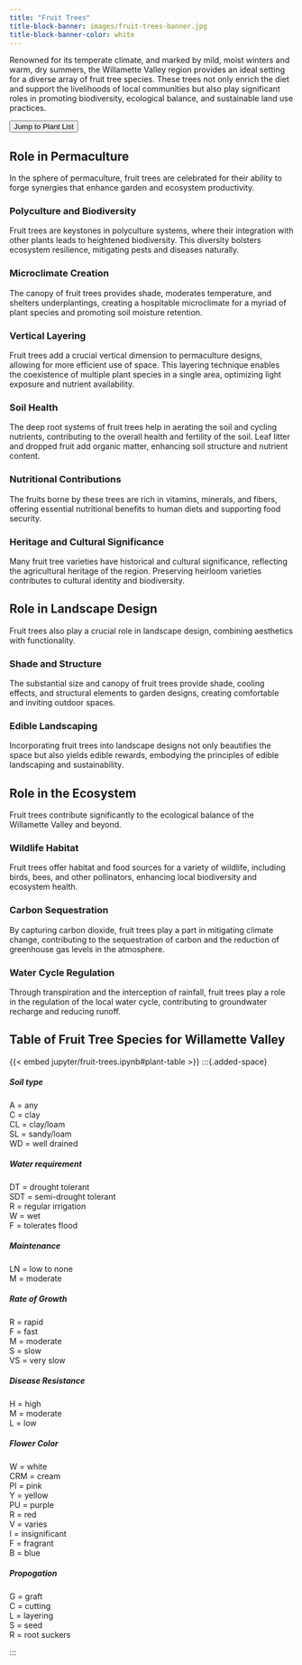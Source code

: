 ```yaml
---
title: "Fruit Trees"
title-block-banner: images/fruit-trees-banner.jpg
title-block-banner-color: white
---
```

Renowned for its temperate climate, and marked by mild, moist winters and warm, dry summers, the Willamette Valley region provides an ideal setting for a diverse array of fruit tree species. These trees not only enrich the diet and support the livelihoods of local communities but also play significant roles in promoting biodiversity, ecological balance, and sustainable land use practices.

:::{.added-space}
:::

:::{.added-space}
<a href="#ground-cover-list">
<button type="button" class="btn btn-primary">Jump to Plant List</button></a>
:::

## Role in Permaculture

In the sphere of permaculture, fruit trees are celebrated for their ability to forge synergies that enhance garden and ecosystem productivity.

### Polyculture and Biodiversity

Fruit trees are keystones in polyculture systems, where their integration with other plants leads to heightened biodiversity. This diversity bolsters ecosystem resilience, mitigating pests and diseases naturally.

### Microclimate Creation

The canopy of fruit trees provides shade, moderates temperature, and shelters underplantings, creating a hospitable microclimate for a myriad of plant species and promoting soil moisture retention.

### Vertical Layering

Fruit trees add a crucial vertical dimension to permaculture designs, allowing for more efficient use of space. This layering technique enables the coexistence of multiple plant species in a single area, optimizing light exposure and nutrient availability.

### Soil Health

The deep root systems of fruit trees help in aerating the soil and cycling nutrients, contributing to the overall health and fertility of the soil. Leaf litter and dropped fruit add organic matter, enhancing soil structure and nutrient content.

### Nutritional Contributions

The fruits borne by these trees are rich in vitamins, minerals, and fibers, offering essential nutritional benefits to human diets and supporting food security.

### Heritage and Cultural Significance

Many fruit tree varieties have historical and cultural significance, reflecting the agricultural heritage of the region. Preserving heirloom varieties contributes to cultural identity and biodiversity.


## Role in Landscape Design

Fruit trees also play a crucial role in landscape design, combining aesthetics with functionality.

### Shade and Structure

The substantial size and canopy of fruit trees provide shade, cooling effects, and structural elements to garden designs, creating comfortable and inviting outdoor spaces.

### Edible Landscaping

Incorporating fruit trees into landscape designs not only beautifies the space but also yields edible rewards, embodying the principles of edible landscaping and sustainability.

## Role in the Ecosystem

Fruit trees contribute significantly to the ecological balance of the Willamette Valley and beyond.

### Wildlife Habitat

Fruit trees offer habitat and food sources for a variety of wildlife, including birds, bees, and other pollinators, enhancing local biodiversity and ecosystem health.

### Carbon Sequestration

By capturing carbon dioxide, fruit trees play a part in mitigating climate change, contributing to the sequestration of carbon and the reduction of greenhouse gas levels in the atmosphere.

### Water Cycle Regulation

Through transpiration and the interception of rainfall, fruit trees play a role in the regulation of the local water cycle, contributing to groundwater recharge and reducing runoff.

## Table of Fruit Tree Species for Willamette Valley {#ground-cover-list}

:::{.column-page}

{{< embed jupyter/fruit-trees.ipynb#plant-table >}}
:::{.added-space}

:::

:::{.added-space}
::: {.small-font}
##### Soil type
A = any\
C = clay\
CL = clay/loam\
SL = sandy/loam\
WD = well drained\

##### Water requirement 
DT = drought tolerant\
SDT = semi-drought tolerant\
R = regular irrigation\
W  = wet\
F  = tolerates flood\

##### Maintenance
LN = low to none\
M  = moderate\

##### Rate of Growth
R = rapid\
F = fast\
M = moderate\
S = slow\
VS = very slow\

##### Disease Resistance
H = high\
M = moderate\
L = low\

##### Flower Color
W = white\
CRM = cream\
PI  = pink\
Y = yellow\
PU = purple\
R = red\
V = varies\
I = insignificant\
F = fragrant\
B = blue\

##### Propogation
G = graft\
C = cutting\
L = layering\
S = seed\
R = root suckers\

:::
:::
:::